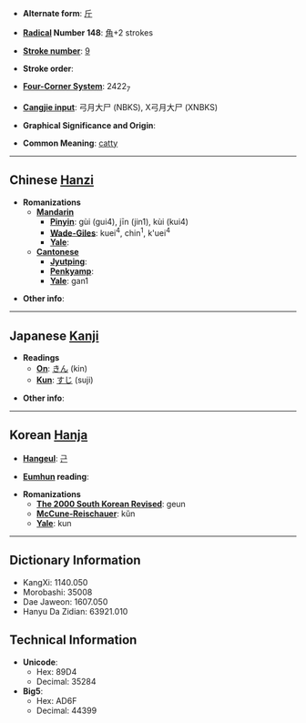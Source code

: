 * '''Alternate form''': [[斤]]

* '''[[Wiktionary:Chinese radical index| Radical]] Number 148''': [[Wiktionary:Chinese radical index 角|角]]+2 strokes

* '''[[Wiktionary:Chinese total strokes index|Stroke number]]''': [[Wiktionary:Chinese total strokes index 9|9]]

* '''Stroke order''': 

* '''[[Wiktionary:Chinese four corner index|Four-Corner System]]''': 2422<sub>7</sub>

* '''[[Wiktionary:Chinese Cangjie index|Cangjie input]]''': 弓月大尸 (NBKS), X弓月大尸 (XNBKS)

* '''Graphical Significance and Origin''': 

* '''Common Meaning''': [[catty]]

----

== Chinese [[Hanzi]] ==

* '''Romanizations'''
** '''[[Mandarin]]'''
*** '''[[Pinyin]]''': gùi (gui4), jīn (jin1), kùi (kui4)
*** '''[[Wade-Giles]]''': kuei<sup>4</sup>, chin<sup>1</sup>, k'uei<sup>4</sup>
*** '''[[Yale]]''': 
** '''[[Cantonese]]'''
*** '''[[Jyutping]]''':
*** '''[[Penkyamp]]''': 
*** '''[[Yale]]''': gan1

* '''Other info''': 

----

== Japanese [[Kanji]] ==

* '''Readings'''
** '''[[On]]''': [[きん]] (kin)
** '''[[Kun]]''': [[すじ]] (suji)

* '''Other info''':  

----

== Korean [[Hanja]] ==

* '''[[Hangeul]]''': [[근]]

* '''[[Eumhun]] reading''': 

* '''Romanizations'''
** '''[[The 2000 South Korean Revised Romanization|The 2000 South Korean Revised]]''': geun
** '''[[McCune-Reischauer]]''': kŭn
** '''[[Yale]]''': kun

----

== Dictionary Information ==

* KangXi: 1140.050
* Morobashi: 35008
* Dae Jaweon: 1607.050
* Hanyu Da Zidian: 63921.010

== Technical Information ==

* '''Unicode''':
** Hex: 89D4
** Decimal: 35284
* '''Big5''':
** Hex: AD6F
** Decimal: 44399